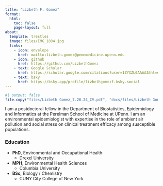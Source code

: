 ```yaml
---
title: "Lizbeth F. Gomez"
format: 
  html:
    toc: false
    page-layout: full 
about:
  template: trestles
  image: files/IMG_1004.jpg
  links:
    - icon: envelope
      href: mailto:lizbeth.gomez@pennmedicine.upenn.edu
    - icon: github
      href: https://github.com/LizbethGomez
    - text: Google Scholar 
      href: https://scholar.google.com/citations?user=1ZYXZL0AAAAJ&hl=en
    - text: bsky
      href: https://bsky.app/profile/lizbethgomezf.bsky.social
---
```


```r
#| output: false
file.copy("files/Lizbeth Gomez_7.20.24_CV.pdf", "docs/files/Lizbeth Gomez_7.20.24_CV.pdf", overwrite = TRUE)
```

I am a postdoctoral fellow in the Department of Biostatistics, Epidemiology and Informatics at the Perelman School of Medicine at UPenn. I am an environmental epidemiologist with expertise in the role of ambient air pollution and social stress on clinical treatment efficacy among susceptible populations.

### Education

-   **PhD**, Environmental and Occupational Health
    -   Drexel University
-   **MPH**, Environmental Health Sciences
    -   Columbia University
-   **BSc**, Biology / Chemistry
    -   CUNY City College of New York
